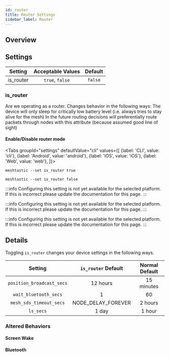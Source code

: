```yaml
---
id: router
title: Router Settings
sidebar_label: Router
---
```



## Overview

## Settings

|  Setting  | Acceptable Values | Default |
| :-------: | :---------------: | :-----: |
| is_router |  `true`, `false`  | `false` |

### is_router

Are we operating as a router. Changes behavior in the following ways: The device will only sleep for critically low battery level (i.e. always tries to stay alive for the mesh) In the future routing decisions will preferentially route packets through nodes with this attribute (because assumed good line of sight)

#### Enable/Disable router mode

<Tabs
groupId="settings"
defaultValue="cli"
values={[
{label: 'CLI', value: 'cli'},
{label: 'Android', value: 'android'},
{label: 'iOS', value: 'iOS'},
{label: 'Web', value: 'web'},
]}>
<TabItem value="cli">

```shell title="Enable router mode"
meshtastic --set is_router true
```

```shell title="Disable router mode"
meshtastic --set is_router false
```

  </TabItem>
  <TabItem value="android">

:::info
Configuring this setting is not yet available for the selected platform. If this is incorrect please update the documentation for this page.
:::

  </TabItem>
  <TabItem value="iOS">

:::info
Configuring this setting is not yet available for the selected platform. If this is incorrect please update the documentation for this page.
:::

  </TabItem>
  <TabItem value="web">

:::info
Configuring this setting is not yet available for the selected platform. If this is incorrect please update the documentation for this page.
:::

  </TabItem>
</Tabs>

## Details

Toggling `is_router` changes your device settings in the following ways.

|          Setting          | `is_router` Default | Normal Default |
| :-----------------------: | :-----------------: | :------------: |
| `position_broadcast_secs` |      12 hours       |   15 minutes   |
|   `wait_bluetooth_secs`   |          1          |       60       |
|  `mesh_sds_timeout_secs`  | NODE_DELAY_FOREVER  |    2 hours     |
|         `ls_secs`         |        1 day        |     1 hour     |

### Altered Behaviors

#### Screen Wake

#### Bluetooth
